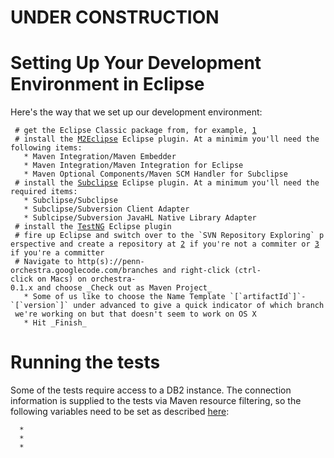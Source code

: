 = UNDER CONSTRUCTION =

= Setting Up Your Development Environment in Eclipse=

Here's the way that we set up our development environment:

  # get the Eclipse Classic package from, for example, [http://www.eclipse.org/downloads/]
  # install the [http://m2eclipse.sonatype.org/ M2Eclipse] Eclipse plugin. At a minimim you'll need the following items:
    * Maven Integration/Maven Embedder
    * Maven Integration/Maven Integration for Eclipse
    * Maven Optional Components/Maven SCM Handler for Subclipse
  # install the [http://subclipse.tigris.org/ Subclipse] Eclipse plugin. At a minimum you'll need the required items: 
    * Subclipse/Subclipse
    * Subclipse/Subversion Client Adapter
    * Sublcipse/Subversion JavaHL Native Library Adapter
  # install the [http://testng.org/doc/eclipse.html TestNG] Eclipse plugin
  # fire up Eclipse and switch over to the `SVN Repository Exploring` perspective and create a repository at [http://penn-orchestra.googlecode.com/svn/] if you're not a commiter or [https://penn-orchestra.googlecode.com/svn/] if you're a committer
  # Navigate to http(s)://penn-orchestra.googlecode.com/branches and right-click (ctrl-click on Macs) on orchestra-0.1.x and choose _Check out as Maven Project_
    * Some of us like to choose the Name Template `[`artifactId`]`-`[`version`]` under advanced to give a quick indicator of which branch we're working on but that doesn't seem to work on OS X
    * Hit _Finish_

= Running the tests =

Some of the tests require access to a DB2 instance. The connection information is supplied to the tests via Maven resource filtering, so the following variables need to be set as described [http://maven.apache.org/plugins/maven-resources-plugin/examples/filter.html here]:
   * {{{testng.db-url}}}
   * {{{testng.db-user}}}
   * {{{testng.db-password}}}